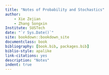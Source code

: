 ```yaml
--- 
title: "Notes of Probability and Stochastics"
author: 
    - Xie Zejian
    - Zhang Songxin
Institute: SUSTech
date: "`r Sys.Date()`"
site: bookdown::bookdown_site
documentclass: book
bibliography: [book.bib, packages.bib]
biblio-style: apalike
link-citations: yes
description: "Notes"
indent: true
---
```



```{=latex}
\newcommand{\lt}{<}
\newcommand{\gt}{>}
\newcommand{\R}{\mathbb{R}}
\newcommand{\Reals}{\mathbb{R}}
\newcommand{\Real}{\mathbb{R}}
\newcommand{\N}{\mathbb{N}}
\newcommand{\Q}{\mathbb{Q}}
\newcommand{\sub}{\subset}
\newcommand{\subsets}{\subset}
\newcommand{\exist}{\exists}
```
